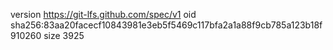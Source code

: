 version https://git-lfs.github.com/spec/v1
oid sha256:83aa20facecf10843981e3eb5f5469c117bfa2a1a88f9cb785a123b18f910260
size 3925
